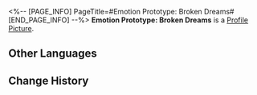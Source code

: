 <%-- [PAGE_INFO]
PageTitle=#Emotion Prototype: Broken Dreams#
[END_PAGE_INFO] --%>
{{Item Infobox
|id          = 140398
|image       = Item Emotion Prototype- Broken Dreams.png
|type        = Mission Item
|invCategory = Missions
|rarity      = 3
|effect      = 
|description = Shards like this can be found everywhere throughout Penacony.<br />They once belonged to broken hearts.
}}
{{Description|''"In the realm of black dreams I sleep, where distinctions of right or wrong are buried deep."''}}
'''Emotion Prototype: Broken Dreams''' is a [[Profile Picture]].

==Other Languages==
{{Other Languages
|en   = Emotion Prototype: Broken Dreams
|zhs  = 情绪原型：碎梦
|zht  = 情緒原型：碎夢
|ja   = 感情の原型：砕けた夢
|ko   = 감정 모델: 꿈의 파편
|es   = Prototipo de emoción: Sueños rotos
|fr   = Prototype d'émotion : Rêves brisés
|ru   = Прототип эмоций: Разбитые мечты
|th   = ต้นแบบอารมณ์: ความฝันที่แตกสลาย
|vi   = Nguyên Mẫu Cảm Xúc: Giấc Mơ Tan Vỡ
|de   = Gefühls-Prototyp: Zerbrochene Träume
|id   = Prototipe Emosi: Broken Dreams
|pt   = Protótipo de Emoção: Sonhos Quebrados
}}

==Change History==
{{Change History|2.0}}